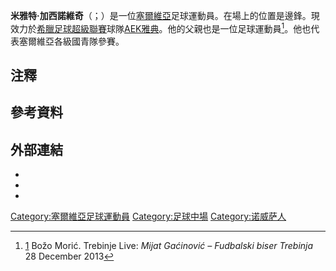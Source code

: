 {{Infobox football biography
| name           = 米雅特·加西諾維奇<br>Mijat Gaćinović
| image          = Zen-Aintr (11).jpg
| image_size     = 150px
| caption        = 加西諾維奇2017年效力[[法蘭克福足球會|法蘭克福]]
| fullname       = Mijat Gaćinović
| birth_date     = {{Birth date and age|1995|02|08|df=y}}
| birth_place    = [[塞爾維亞共和國|塞爾維亞]][[諾威薩|諾威薩]]
| height         = 1.75 m
| position       = [[中場|中場]]
| currentclub    = [[AEK雅典足球會|AEK雅典]]
| clubnumber     = 8
| youthyears1    = 
| youthclubs1    = [[莱奥塔尔足球俱乐部|萊奧塔]]
| youthyears2    = 
| youthclubs2    = [[禾獲甸拿足球會|禾獲甸拿]]
| years1         = 2013–2015
| clubs1         = [[禾獲甸拿足球會|禾獲甸拿]]
| caps1          = 50
| goals1         = 12
| years2         = 2015–2020
| clubs2         = [[法蘭克福足球會|法蘭克福]]
| caps2          = 116
| goals2         = 3
| years3         = 2020–2022
| clubs3         = [[賀芬咸1899體育會|賀芬咸]]
| caps3          = 27
| goals3         = 0
| years4         = 2022
| clubs4         = → [[帕纳辛奈科斯足球俱乐部|彭拿典奈高斯]] (外借)
| caps4          = 13
| goals4         = 0
| years5         = 2022–
| clubs5         = [[AEK雅典足球會|AEK雅典]]
| caps5          = 0
| goals5         = 0
| nationalyears1 = 2011
| nationalteam1  = [[波赫U17|波赫U17]]{{Efn|name=UEFA|僅包括正式[[UEFA|UEFA]]賽事}}
| nationalcaps1  = 3
| nationalgoals1 = 1
| nationalyears2 = 2013–2014
| nationalteam2  = [[塞爾維亞19歲以下國家足球隊|塞爾維亞U19]]{{Efn|name=UEFA}}
| nationalcaps2  = 11
| nationalgoals2 = 2
| nationalyears3 = 2014–2015
| nationalteam3  = [[塞爾維亞20歲以下國家足球隊|塞爾維亞U20]]
| nationalcaps3  = 10
| nationalgoals3 = 0
| nationalyears4 = 2015–2017
| nationalteam4  = [[塞爾維亞21歲以下國家足球隊|塞爾維亞U21]]
| nationalcaps4  = 12
| nationalgoals4 = 3
| nationalyears5 = 2017–
| nationalteam5  = [[塞爾維亞國家足球隊|塞爾維亞]]
| nationalcaps5  = 23
| nationalgoals5 = 2
| medaltemplates = {{Medal|Gold|[[歐洲U-19足球錦標賽|歐洲U-19足球錦標賽]]|[[2013年歐洲U-19足球錦標賽|2013]]}}{{Medal|Gold|[[國際足協U-20世界盃|國際足協U-20世界盃]]|[[2015年國際足協U-20世界盃|2015]]}}
| pcupdate       = 2022年6月28日
| ntupdate       = 2020年11月18日
}}

'''米雅特·加西諾維奇'''（{{lang-sr|Mijat Gaćinović}}；{{bd|1995年|2月8日}}）是一位[[塞爾維亞|塞爾維亞]]足球運動員。在場上的位置是邊鋒。現效力於[[希臘足球超級聯賽|希臘足球超級聯賽]]球隊[[AEK雅典足球會|AEK雅典]]。他的父親也是一位足球運動員<ref>[http://trebinjelive.info/2013/12/28/mijat-gacinovic-fudbalski-biser-trebinja/] {{Wayback|url=http://trebinjelive.info/2013/12/28/mijat-gacinovic-fudbalski-biser-trebinja/ |date=20200716165914 }} Božo Morić. Trebinje Live: ''Mijat Gaćinović – Fudbalski biser Trebinja'' {{sr icon}} 28 December 2013</ref>。他也代表塞爾維亞各級國青隊參賽。

==注釋==
{{notelist}}

==參考資料==
{{Reflist}}

==外部連結==
* {{Soccerway|mijat-gacinovic/215576}}
* {{FIFA player|385848}}
* {{UEFA player|250042749}}

{{DEFAULTSORT: Gaćinović, Mijat}}
[[Category:塞爾維亞足球運動員|Category:塞爾維亞足球運動員]]
[[Category:足球中場|Category:足球中場]]
[[Category:诺威萨人|Category:诺威萨人]]

{{Sport-bio-stub}}